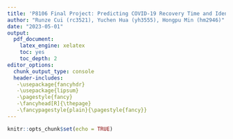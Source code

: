 ```yaml
---
title: 'P8106 Final Project: Predicting COVID-19 Recovery Time and Identifying Important Risk Factors'
author: "Runze Cui (rc3521), Yuchen Hua (yh3555), Hongpu Min (hm2946)"
date: "2023-05-01"
output: 
  pdf_document:
    latex_engine: xelatex
    toc: yes
    toc_depth: 2
editor_options: 
  chunk_output_type: console
  header-includes:
   -\usepackage{fancyhdr}
   -\usepackage{lipsum}
   -\pagestyle{fancy}
   -\fancyhead[R]{\thepage}
   -\fancypagestyle{plain}{\pagestyle{fancy}}
--- 
```


\newpage




```r
knitr::opts_chunk$set(echo = TRUE)
```

